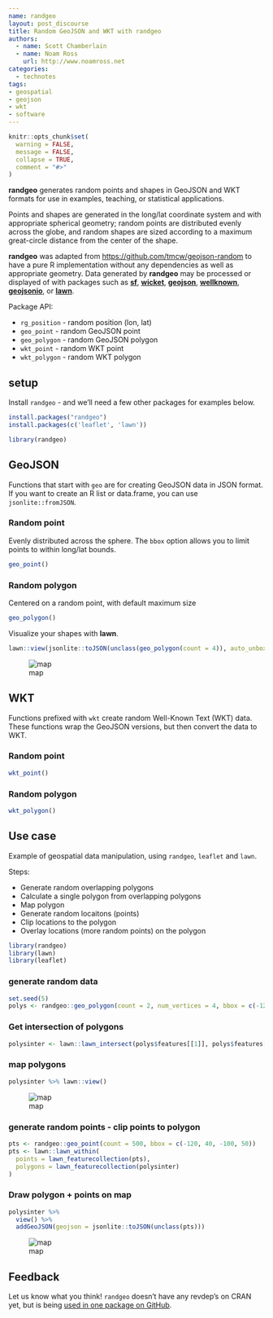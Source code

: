 ```yaml
---
name: randgeo
layout: post_discourse
title: Random GeoJSON and WKT with randgeo
authors:
  - name: Scott Chamberlain
  - name: Noam Ross
    url: http://www.noamross.net
categories:
  - technotes
tags:
- geospatial
- geojson
- wkt
- software
---
```


```r
knitr::opts_chunk$set(
  warning = FALSE,
  message = FALSE,
  collapse = TRUE,
  comment = "#>"
)
```

**randgeo** generates random points and shapes in GeoJSON and WKT formats for
use in examples, teaching, or statistical applications.

Points and shapes are generated in the long/lat coordinate system and with
appropriate spherical geometry; random points are distributed evenly across
the globe, and random shapes are sized according to a maximum great-circle
distance from the center of the shape.

**randgeo** was adapted from <https://github.com/tmcw/geojson-random> to have
a pure R implementation without any dependencies as well as appropriate
geometry. Data generated by **randgeo** may be processed or displayed of with
packages such as [**sf**](https://cran.r-project.org/package=sf),
[**wicket**](https://cran.r-project.org/package=wicket),
[**geojson**](https://cran.r-project.org/package=geojson),
[**wellknown**](https://cran.r-project.org/package=wellknown),
[**geojsonio**](https://cran.r-project.org/package=geojsonio), or
[**lawn**](https://cran.r-project.org/package=lawn).

Package API:

* `rg_position` - random position (lon, lat)
* `geo_point` - random GeoJSON point
* `geo_polygon` - random GeoJSON polygon
* `wkt_point` - random WKT point
* `wkt_polygon` - random WKT polygon


## setup

Install `randgeo` - and we'll need a few other packages for examples below.

```r
install.packages("randgeo")
install.packages(c('leaflet', 'lawn'))
```

```r
library(randgeo)
```


## GeoJSON

Functions that start with `geo` are for creating GeoJSON data in JSON format.
If you want to create an R list or data.frame, you can use `jsonlite::fromJSON`.

### Random point

Evenly distributed across the sphere.  The `bbox` option allows
you to limit points to within long/lat bounds.

```r
geo_point()
```

### Random polygon

Centered on a random point, with default maximum size

```r
geo_polygon()
```

Visualize your shapes with **lawn**.

```r
lawn::view(jsonlite::toJSON(unclass(geo_polygon(count = 4)), auto_unbox = TRUE))
```

![map](plot1.png)


## WKT

Functions prefixed with `wkt` create random Well-Known Text (WKT) data. These functions
wrap the GeoJSON versions, but then convert the data to WKT.

### Random point

```r
wkt_point()
```

### Random polygon

```r
wkt_polygon()
```


## Use case

Example of geospatial data manipulation, using `randgeo`, `leaflet` and
`lawn`.

Steps:

* Generate random overlapping polygons
* Calculate a single polygon from overlapping polygons
* Map polygon
* Generate random locaitons (points)
* Clip locations to the polygon
* Overlay locations (more random points) on the polygon

```r
library(randgeo)
library(lawn)
library(leaflet)
```

### generate random data

```r
set.seed(5)
polys <- randgeo::geo_polygon(count = 2, num_vertices = 4, bbox = c(-120, 40, -100, 50))
```

### Get intersection of polygons

```r
polysinter <- lawn::lawn_intersect(polys$features[[1]], polys$features[[2]])
```

### map polygons

```r
polysinter %>% lawn::view()
```

![map](plot2.png)

### generate random points - clip points to polygon

```r
pts <- randgeo::geo_point(count = 500, bbox = c(-120, 40, -100, 50))
pts <- lawn::lawn_within(
  points = lawn_featurecollection(pts),
  polygons = lawn_featurecollection(polysinter)
)
```

### Draw polygon + points on map

```r
polysinter %>%
  view() %>%
  addGeoJSON(geojson = jsonlite::toJSON(unclass(pts)))
```

![map](plot3.png)

## Feedback

Let us know what you think!  `randgeo` doesn't have any revdep's on CRAN yet, but
is being [used in one package on GitHub](https://github.com/search?utf8=%E2%9C%93&q=%22randgeo%22+language%3AR+-user%3Acran+-user%3Aropensci&type=Code).
